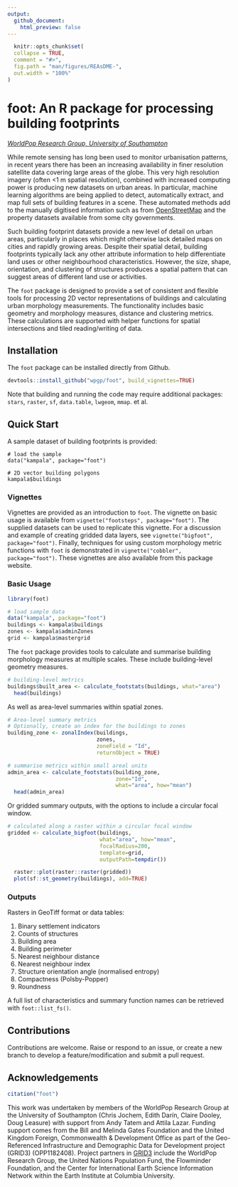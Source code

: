 ```yaml
---
output:
  github_document:
    html_preview: false
---
```


```r
  knitr::opts_chunk$set(
  collapse = TRUE,
  comment = "#>",
  fig.path = "man/figures/REAsDME-",
  out.width = "100%"
)
```

<!-- README.md is generated from README.Rmd. Please edit that file -->

# foot: An R package for processing building footprints
*[WorldPop Research Group, University of Southampton](https://www.worldpop.org/)*

While remote sensing has long been used to monitor urbanisation patterns, in
recent years there has been an increasing availability in finer resolution
satellite data covering large areas of the globe. This very high resolution
imagery (often <1 m spatial resolution), combined with increased computing power
is producing new datasets on urban areas. In particular, machine learning
algorithms are being applied to detect, automatically extract, and map full sets
of building features in a scene. These automated methods add to the manually
digitised information such as from [OpenStreetMap](http://www.openstreetmap.org)
and the property datasets available from some city governments.

Such building footprint datasets provide a new level of detail on urban areas,
particularly in places which might otherwise lack detailed maps on cities and
rapidly growing areas. Despite their spatial detail, building footprints
typically lack any other attribute information to help differentiate land uses
or other neighbourhood characteristics. However, the size, shape, orientation,
and clustering of structures produces a spatial pattern that can suggest areas
of different land use or activities.

The `foot` package is designed to provide a set of consistent and flexible tools
for processing 2D vector representations of buildings and calculating urban
morphology measurements. The functionality includes basic geometry and
morphology measures, distance and clustering metrics. These calculations are
supported with helper functions for spatial intersections and tiled
reading/writing of data.

## Installation

The `foot` package can be installed directly from Github.
```r
devtools::install_github("wpgp/foot", build_vignettes=TRUE)
```

Note that building and running the code may require additional packages:
`stars`, `raster`, `sf`, `data.table`, `lwgeom`, `mmap`. et al.

## Quick Start

A sample dataset of building footprints is provided: 
```
# load the sample
data("kampala", package="foot")

# 2D vector building polygons
kampala$buildings
```

### Vignettes

Vignettes are provided as an introduction to `foot`. The vignette on basic usage
is available from `vignette("footsteps", package="foot")`. The supplied datasets
can be used to replicate this vignette. For a discussion and example of creating
gridded data layers, see `vignette("bigfoot", package="foot")`. Finally,
techniques for using custom morphology metric functions with `foot` is
demonstrated in `vignette("cobbler", package="foot")`. These vignettes are also
available from this package website.

### Basic Usage

```r
library(foot)

# load sample data
data("kampala", package="foot")
buildings <- kampala$buildings
zones <- kampala$adminZones
grid <- kampala$mastergrid
```

The `foot` package provides tools to calculate and summarise building morphology
measures at multiple scales. These include building-level geometry measures.
```r
# building-level metrics
buildings$built_area <- calculate_footstats(buildings, what="area")
  head(buildings)
```

As well as area-level summaries within spatial zones.
```r
# Area-level summary metrics
# Optionally, create an index for the buildings to zones
building_zone <- zonalIndex(buildings, 
                            zones, 
                            zoneField = "Id", 
                            returnObject = TRUE)

# summarise metrics within small areal units
admin_area <- calculate_footstats(building_zone, 
                                  zone="Id", 
                                  what="area", how="mean")
  head(admin_area)
```

Or gridded summary outputs, with the options to include a circular focal window.
```r
# calculated along a raster within a circular focal window
gridded <- calculate_bigfoot(buildings, 
                             what="area", how="mean",
                             focalRadius=200,
                             template=grid,
                             outputPath=tempdir())

  raster::plot(raster::raster(gridded))
  plot(sf::st_geometry(buildings), add=TRUE)
```

### Outputs

Rasters in GeoTiff format or data tables:  
  
1. Binary settlement indicators
2. Counts of structures
3. Building area 
4. Building perimeter 
5. Nearest neighbour distance 
6. Nearest neighbour index
7. Structure orientation angle (normalised entropy)
8. Compactness (Polsby-Popper) 
9. Roundness

A full list of characteristics and summary function names can be retrieved with
`foot::list_fs()`.

## Contributions

Contributions are welcome. Raise or respond to an issue, or create a new branch
to develop a feature/modification and submit a pull request.


## Acknowledgements

```r
citation("foot")
```

This work was undertaken by members of the WorldPop Research Group at the
University of Southampton (Chris Jochem, Edith Darín, Claire Dooley, Doug
Leasure) with support from Andy Tatem and Attila Lazar. Funding support comes
from the Bill and Melinda Gates Foundation and the United Kingdom Foreign,
Commonwealth & Development Office as part of the Geo-Referenced Infrastructure
and Demographic Data for Development project (GRID3) (OPP1182408). Project
partners in [GRID3](https://grid3.org/) include the WorldPop Research Group, the
United Nations Population Fund, the Flowminder Foundation, and the Center for
International Earth Science Information Network within the Earth Institute at
Columbia University.
